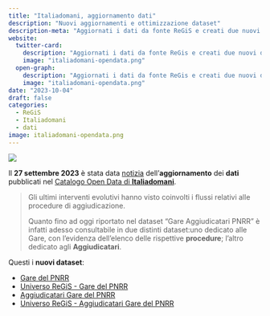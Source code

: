 ```yaml
---
title: "Italiadomani, aggiornamento dati"
description: "Nuovi aggiornamenti e ottimizzazione dataset"
description-meta: "Aggiornati i dati da fonte ReGiS e creati due nuovi dataset, uno dedicato alle gare e uno agli Aggiudicatari"
website:
  twitter-card:
    description: "Aggiornati i dati da fonte ReGis e creati due nuovi dataset, uno dedicato alle gare e uno agli Aggiudicatari"
    image: "italiadomani-opendata.png"
  open-graph:
    description: "Aggiornati i dati da fonte ReGis e creati due nuovi dataset, uno dedicato alle gare e uno agli Aggiudicatari"
    image: "italiadomani-opendata.png"
date: "2023-10-04"
draft: false
categories:
  - ReGiS
  - Italiadomani
  - dati
image: italiadomani-opendata.png
---
```


![](italiadomani-opendata.png)

Il **27 settembre 2023** è stata data [notizia](https://www.italiadomani.gov.it/content/sogei-ng/it/it/news/catalogo-open-data--nuovi-aggiornamenti-e-ottimizzazione-dataset.html) dell'**aggiornamento** dei **dati** pubblicati nel [Catalogo Open Data di **Italiadomani**](https://www.italiadomani.gov.it/content/sogei-ng/it/it/catalogo-open-data.html?orderby=%40jcr%3Acontent%2FobservationDateInEvidence&sort=desc).

> Gli ultimi interventi evolutivi hanno visto coinvolti i flussi relativi alle procedure di aggiudicazione.
>
> Quanto fino ad oggi riportato nel dataset “Gare Aggiudicatari PNRR” è infatti adesso consultabile in due distinti dataset:uno dedicato alle Gare, con l'evidenza dell'elenco delle rispettive **procedure**; l'altro dedicato agli **Aggiudicatari**.

Questi i **nuovi dataset**:

- [Gare del PNRR](https://www.italiadomani.gov.it/content/sogei-ng/it/it/catalogo-open-data/gare-del-pnrr.html)
- [Universo ReGiS - Gare del PNRR](https://www.italiadomani.gov.it/content/sogei-ng/it/it/catalogo-open-data/universo-regis---gare-del-pnrr.html)
- [Aggiudicatari Gare del PNRR](https://www.italiadomani.gov.it/content/sogei-ng/it/it/catalogo-open-data/aggiudicatari-gare-del-pnrr.html)
- [Universo ReGiS - Aggiudicatari Gare del PNRR](https://www.italiadomani.gov.it/content/sogei-ng/it/it/catalogo-open-data/universo-regis-aggiudicatari-gare-del-pnrr.html)
